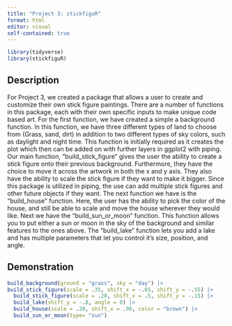 ```yaml
---
title: "Project 3: stickfiguR"
format: html
editor: visual
self-contained: true
---
```


```r
library(tidyverse)
library(stickfiguR)
```

## Description

For Project 3, we created a package that allows a user to create and customize their own stick figure paintings. There are a number of functions in this package, each with their own specific inputs to make unique code based art. For the first function, we have created a simple a background function. In this function, we have three different types of land to choose from (Grass, sand, dirt) in addition to two different types of sky colors, such as daylight and night time. This function is initially required as it creates the plot which then can be added on with further layers in ggplot2 with piping. Our main function, "build_stick_figure" gives the user the ability to create a stick figure onto their previous background. Furthermore, they have the choice to move it across the artwork in both the x and y axis. They also have the ability to scale the stick figure if they want to make it bigger. Since this package is utilized in piping, the use can add multiple stick figures and other future objects if they want. The next function we have is the "build_house" function. Here, the user has the ability to pick the color of the house, and still be able to scale and move the house wherever they would like. Next we have the "build_sun_or_moon" function. This function allows you to put either a sun or moon in the sky of the background and similar features to the ones above. The "build_lake" function lets you add a lake and has multiple parameters that let you control it's size, position, and angle.

## Demonstration

```r
build_background(ground = "grass", sky = "day") |>
build_stick_figure(scale = .35, shift_x = -.65, shift_y = -.55) |>
  build_stick_figure(scale = .20, shift_x = .5, shift_y = -.15) |>
  build_lake(shift_y = -.8, angle = 0) |>
  build_house(scale = .20, shift_x = .90, color = "brown") |>
  build_sun_or_moon(type= "sun") 

 

```
